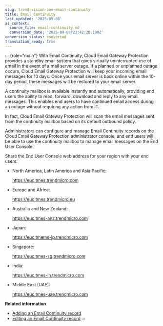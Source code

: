 ```yaml
---
slug: trend-vision-one-email-continuity
title: Email Continuity
last_updated: '2025-09-08'
ai_context:
  source_file: email-continuity.md
  conversion_date: '2025-09-08T23:42:20.199Z'
conversion_status: converted
translation_ready: true
---
```


::: {role="main"}
With Email Continuity, Cloud Email Gateway Protection provides a standby email system that gives virtually uninterrupted use of email in the event of a mail server outage. If a planned or unplanned outage occurs, Cloud Email Gateway Protection will keep your incoming email messages for 10 days. Once your email server is back online within the 10-day period, these messages will be restored to your email server.

A continuity mailbox is available instantly and automatically, providing end users the ability to read, forward, download and reply to any email messages. This enables end users to have continued email access during an outage without requiring any action from IT.

In fact, Cloud Email Gateway Protection will scan the email messages sent from the continuity mailbox based on its default outbound policy.

Administrators can configure and manage Email Continuity records on the Cloud Email Gateway Protection administrator console, and end users will be able to use the continuity mailbox to manage email messages on the End User Console.

Share the End User Console web address for your region with your end users:

- North America, Latin America and Asia Pacific:

  <https://euc.tmes.trendmicro.com>

- Europe and Africa:

  <https://euc.tmes.trendmicro.eu>

- Australia and New Zealand:

  <https://euc.tmes-anz.trendmicro.com>

- Japan:

  <https://euc.tmems-jp.trendmicro.com>

- Singapore:

  <https://euc.tmes-sg.trendmicro.com>

- India:

  <https://euc.tmes-in.trendmicro.com>

- Middle East (UAE):

  <https://euc.tmes-uae.trendmicro.com>

**Related information**

- [Adding an Email Continuity record](adding-email-continuity-record.mdx)
- [Editing an Email Continuity record](editing-email-continuity-record.mdx)
:::
